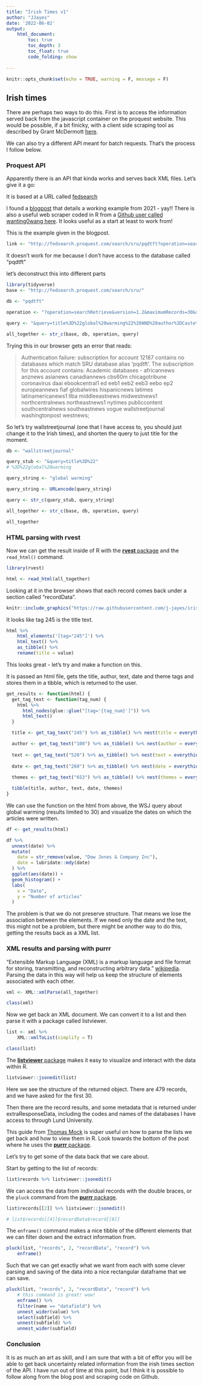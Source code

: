 ```yaml
---
title: "Irish Times v1"
author: "JJayes"
date: '2022-06-02'
output: 
    html_document:
        toc: true
        toc_depth: 3
        toc_float: true
        code_folding: show
    
---
```


```r
knitr::opts_chunk$set(echo = TRUE, warning = F, message = F)
```

## Irish times

There are perhaps two ways to do this. First is to access the information served back from the javascript container on the proquest website. This would be possible, if a bit finicky, with a client side scraping tool as described by Grant McDermott [here](https://raw.githack.com/uo-ec510-2020-spring/lectures/master/08-web-api/08-web-api.html).

We can also try a different API meant for batch requests. That's the process I follow below.

### Proquest API

Apparently there is an API that kinda works and serves back XML files. Let's give it a go:

It is based at a URL called [fedsearch](fedsearch.proquest.com)

I found a [blogpost](https://bibwild.wordpress.com/2014/02/17/a-proquest-platform-api/) that details a working example from 2021 - yay!! There is also a useful web scraper coded in R from a [Github user called wanting0wang here](https://github.com/wanting0wang/WebScrapper-for-Academic-Databases/blob/master/web_scrapper.R). It looks useful as a start at least to work from!

This is the example given in the blogpost.

```r
link <- "http://fedsearch.proquest.com/search/sru/pqdtft?operation=searchRetrieve&version=1.2&maximumRecords=30&startRecord=1&query=title%3D%22global%20warming%22%20AND%20author%3DCastet"
```

It doesn't work for me because I don't have access to the database called "pqdtft"

let's deconstruct this into different parts

```r
library(tidyverse)
base <- "http://fedsearch.proquest.com/search/sru/"

db <- "pqdtft"

operation <- "?operation=searchRetrieve&version=1.2&maximumRecords=30&startRecord=1"

query <- "&query=title%3D%22global%20warming%22%20AND%20author%3DCastet"

all_together <- str_c(base, db, operation, query)
```

Trying this in our browser gets an error that reads:

<blockquote>

Authentication failure: subscription for account 12187 contains no databases which match SRU database alias 'pqdtft'. The subscription for this account contains: Academic databases - africannews anznews asianews canadiannews cbs60m chicagotribune coronavirus daai ebookcentral1 ed eeb1 eeb2 eeb3 eebo ep2 europeannews fiaf globalwires hispanicnews latimes latinamericanews1 llba middleeastnews midwestnews1 northcentralnews northeastnews1 nytimes publiccontent southcentralnews southeastnews vogue wallstreetjournal washingtonpost westnews;

</blockquote>

So let's try wallstreetjournal (one that I have access to, you should just change it to the Irish times), and shorten the query to just title for the moment.

```r
db <- "wallstreetjournal"

query_stub <- "&query=title%3D%22"
# %3D%22global%20warming

query_string <- "global warming"

query_string <- URLencode(query_string)

query <- str_c(query_stub, query_string)

all_together <- str_c(base, db, operation, query)

all_together
```

### HTML parsing with rvest

Now we can get the result inside of R with the [**rvest** package](https://rvest.tidyverse.org/articles/harvesting-the-web.html) and the `read_html()` command.

```r
library(rvest)

html <- read_html(all_together)
```

Looking at it in the browser shows that each record comes back under a section called "recordData".

```r
knitr::include_graphics("https://raw.githubusercontent.com/j-jayes/irish-uncertainty/main/images/html_return_wsj.PNG")
```

It looks like tag 245 is the title text.

```r
html %>% 
    html_elements('[tag="245"]') %>% 
    html_text() %>% 
    as_tibble() %>% 
    rename(title = value)
```

This looks great - let's try and make a function on this.

It is passed an html file, gets the title, author, text, date and theme tags and stores them in a tibble, which is returned to the user.

```r
get_results <- function(html) {
  get_tag_text <- function(tag_num) {
    html %>%
      html_nodes(glue::glue("[tag='{tag_num}']")) %>%
      html_text()
  }

  title <- get_tag_text("245") %>% as_tibble() %>% nest(title = everything())

  author <- get_tag_text("100") %>% as_tibble() %>% nest(author = everything())
  
  text <- get_tag_text("520") %>% as_tibble() %>% nest(text = everything())
  
  date <- get_tag_text("260") %>% as_tibble() %>% nest(date = everything())
  
  themes <- get_tag_text("653") %>% as_tibble() %>% nest(themes = everything())

  tibble(title, author, text, date, themes)
}
```

We can use the function on the html from above, the WSJ query about global warming (results limited to 30) and visualize the dates on which the articles were written.

```r
df <- get_results(html)

df %>%
  unnest(date) %>%
  mutate(
    date = str_remove(value, "Dow Jones & Company Inc"),
    date = lubridate::mdy(date)
  ) %>%
  ggplot(aes(date)) +
  geom_histogram() +
  labs(
    x = "Date",
    y = "Number of articles"
  )

```

The problem is that we do not preserve structure. That means we lose the association between the elements. If we need only the date and the text, this might not be a problem, but there might be another way to do this, getting the results back as a XML list.

### XML results and parsing with purrr

"Extensible Markup Language (XML) is a markup language and file format for storing, transmitting, and reconstructing arbitrary data." [wikipedia](https://en.wikipedia.org/wiki/XML). Parsing the data in this way will help us keep the structure of elements associated with each other.

```r
xml <- XML::xmlParse(all_together)

class(xml)
```

Now we get back an XML document. We can convert it to a list and then parse it with a package called listviewer.

```r
list <- xml %>% 
    XML::xmlToList(simplify = T)

class(list)
```

The [**listviewer** package](https://github.com/timelyportfolio/listviewer) makes it easy to visualize and interact with the data within R.

```r
listviewer::jsonedit(list)
```

Here we see the structure of the returned object. There are 479 records, and we have asked for the first 30.

Then there are the record results, and some metadata that is returned under extraResponseData, including the codes and names of the databases I have access to through Lund University.

This guide from [Thomas Mock](https://themockup.blog/posts/2020-05-22-parsing-json-in-r-with-jsonlite/) is super useful on how to parse the lists we get back and how to view them in R. Look towards the bottom of the post where he uses the [**purrr** package](https://purrr.tidyverse.org/).

Let's try to get some of the data back that we care about.

Start by getting to the list of records:

```r
list$records %>% listviewer::jsonedit()
```

We can access the data from individual records with the double braces, or the `pluck` command from the [**purrr** package](https://purrr.tidyverse.org/).

```r
list$records[[2]] %>% listviewer::jsonedit()

# list$records[[4]]$recordData$record[[8]]
```

The `enframe()` command makes a nice tibble of the different elements that we can filter down and the extract information from.

```r
pluck(list, "records", 2, "recordData", "record") %>% 
    enframe()
```

Such that we can get exactly what we want from each with some clever parsing and saving of the data into a nice rectangular dataframe that we can save.

```r
pluck(list, "records", 2, "recordData", "record") %>% 
    # this command is great! wow!
    enframe() %>% 
    filter(name == "datafield") %>% 
    unnest_wider(value) %>% 
    select(subfield) %>% 
    unnest(subfield) %>% 
    unnest_wider(subfield)
```

### Conclusion

It is as much an art as skill, and I am sure that with a bit of effor you will be able to get back uncertainty related information from the irish times section of the API. I have run out of time at this point, but I think it is possible to follow along from the blog post and scraping code on Github.
